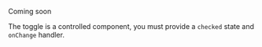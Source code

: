 Coming soon

The toggle is a controlled component, you must provide a `checked` state and `onChange` handler.
